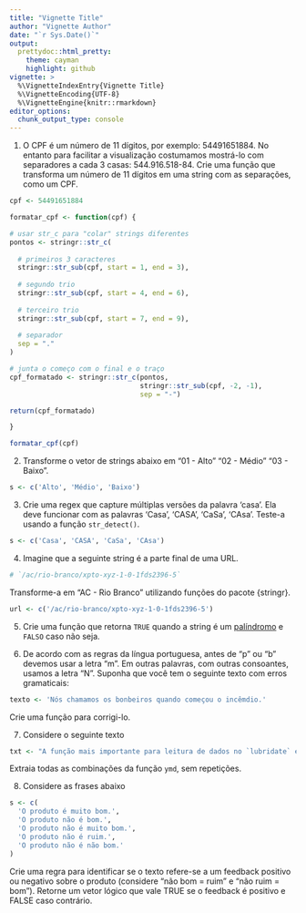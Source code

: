 ```yaml
---
title: "Vignette Title"
author: "Vignette Author"
date: "`r Sys.Date()`"
output:
  prettydoc::html_pretty:
    theme: cayman
    highlight: github
vignette: >
  %\VignetteIndexEntry{Vignette Title}
  %\VignetteEncoding{UTF-8}
  %\VignetteEngine{knitr::rmarkdown}
editor_options: 
  chunk_output_type: console
---
```


1.  O CPF é um número de 11 dígitos, por exemplo: 54491651884. No entanto para facilitar a visualização costumamos mostrá-lo com separadores a cada 3 casas: 544.916.518-84. Crie uma função que transforma um número de 11 dígitos em uma string com as separações, como um CPF.

```r

cpf <- 54491651884

formatar_cpf <- function(cpf) {

# usar str_c para "colar" strings diferentes
pontos <- stringr::str_c(
  
  # primeiros 3 caracteres
  stringr::str_sub(cpf, start = 1, end = 3),
  
  # segundo trio
  stringr::str_sub(cpf, start = 4, end = 6),
  
  # terceiro trio
  stringr::str_sub(cpf, start = 7, end = 9),
  
  # separador
  sep = "."
)

# junta o começo com o final e o traço
cpf_formatado <- stringr::str_c(pontos, 
                                stringr::str_sub(cpf, -2, -1), 
                                sep = "-")

return(cpf_formatado)

}

formatar_cpf(cpf)
```

2.  Transforme o vetor de strings abaixo em "01 - Alto" "02 - Médio" "03 - Baixo".

```r
s <- c('Alto', 'Médio', 'Baixo')
```

3.  Crie uma regex que capture múltiplas versões da palavra 'casa'. Ela deve funcionar com as palavras 'Casa', 'CASA', 'CaSa', 'CAsa'. Teste-a usando a função `str_detect()`.

```r
s <- c('Casa', 'CASA', 'CaSa', 'CAsa')
```

4.  Imagine que a seguinte string é a parte final de uma URL.

```r
# `/ac/rio-branco/xpto-xyz-1-0-1fds2396-5`
```

Transforme-a em "AC - Rio Branco" utilizando funções do pacote {stringr}.

```r
url <- c('/ac/rio-branco/xpto-xyz-1-0-1fds2396-5')
```

5.  Crie uma função que retorna `TRUE` quando a string é um [palíndromo](https://pt.wikipedia.org/wiki/Pal%C3%ADndromo) e `FALSO` caso não seja.

6.  De acordo com as regras da língua portuguesa, antes de "p" ou "b" devemos usar a letra "m". Em outras palavras, com outras consoantes, usamos a letra "N". Suponha que você tem o seguinte texto com erros gramaticais:

```r
texto <- 'Nós chamamos os bonbeiros quando começou o incêmdio.'
```

Crie uma função para corrigi-lo.

7.  Considere o seguinte texto

```r
txt <- "A função mais importante para leitura de dados no `lubridate` é a `ymd`. Essa função serve para ler qualquer data de uma `string` no formato `YYYY-MM-DD`. Essa função é útil pois funciona com qualquer separador entre os elementos da data e também porque temos uma função para cada formato (`mdy`, `dmy`, `dym`, `myd`, `ydm`)."
```

Extraia todas as combinações da função `ymd`, sem repetições.

8.  Considere as frases abaixo

```r
s <- c(
  'O produto é muito bom.',
  'O produto não é bom.',
  'O produto não é muito bom.',
  'O produto não é ruim.',
  'O produto não é não bom.'
)
```

Crie uma regra para identificar se o texto refere-se a um feedback positivo ou negativo sobre o produto (considere "não bom = ruim" e "não ruim = bom"). Retorne um vetor lógico que vale TRUE se o feedback é positivo e FALSE caso contrário.
